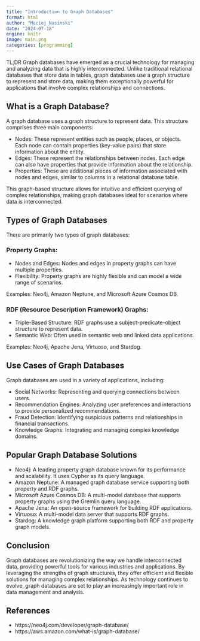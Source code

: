 ```yaml
---
title: "Introduction to Graph Databases"
format: html
author: "Maciej Nasinski"
date: "2024-07-18"
engine: knitr
image: main.png
categories: [programming]
---
```


TL;DR Graph databases have emerged as a crucial technology for managing and analyzing data that is highly interconnected. Unlike traditional relational databases that store data in tables, graph databases use a graph structure to represent and store data, making them exceptionally powerful for applications that involve complex relationships and connections.

## What is a Graph Database?

A graph database uses a graph structure to represent data. 
This structure comprises three main components:

- Nodes: These represent entities such as people, places, or objects. Each node can contain properties (key-value pairs) that store information about the entity.
- Edges: These represent the relationships between nodes. Each edge can also have properties that provide information about the relationship.
- Properties: These are additional pieces of information associated with nodes and edges, similar to columns in a relational database table.

This graph-based structure allows for intuitive and efficient querying of complex relationships, making graph databases ideal for scenarios where data is interconnected.

## Types of Graph Databases

There are primarily two types of graph databases:

### Property Graphs:

- Nodes and Edges: Nodes and edges in property graphs can have multiple properties.
- Flexibility: Property graphs are highly flexible and can model a wide range of scenarios.

Examples: Neo4j, Amazon Neptune, and Microsoft Azure Cosmos DB.

### RDF (Resource Description Framework) Graphs:

- Triple-Based Structure: RDF graphs use a subject-predicate-object structure to represent data.
- Semantic Web: Often used in semantic web and linked data applications.

Examples: Neo4j, Apache Jena, Virtuoso, and Stardog.

## Use Cases of Graph Databases

Graph databases are used in a variety of applications, including:

- Social Networks: Representing and querying connections between users.
- Recommendation Engines: Analyzing user preferences and interactions to provide personalized recommendations.
- Fraud Detection: Identifying suspicious patterns and relationships in financial transactions.
- Knowledge Graphs: Integrating and managing complex knowledge domains.

## Popular Graph Database Solutions

- Neo4j: A leading property graph database known for its performance and scalability. It uses Cypher as its query language.
- Amazon Neptune: A managed graph database service supporting both property and RDF graphs.
- Microsoft Azure Cosmos DB: A multi-model database that supports property graphs using the Gremlin query language.
- Apache Jena: An open-source framework for building RDF applications.
- Virtuoso: A multi-model data server that supports RDF graphs.
- Stardog: A knowledge graph platform supporting both RDF and property graph models.

## Conclusion

Graph databases are revolutionizing the way we handle interconnected data, providing powerful tools for various industries and applications. 
By leveraging the strengths of graph structures, they offer efficient and flexible solutions for managing complex relationships. 
As technology continues to evolve, graph databases are set to play an increasingly important role in data management and analysis.

## References

- https://neo4j.com/developer/graph-database/
- https://aws.amazon.com/what-is/graph-database/
